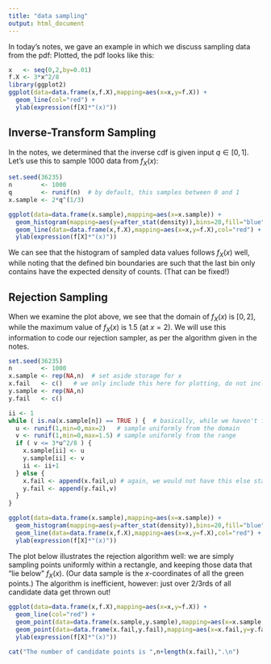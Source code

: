 ```yaml
---
title: "data sampling"
output: html_document
---
```


In today's notes, we gave an example in which we discuss sampling data from the pdf:
\begin{align*}
f_X(x) = \frac{3}{8} x^2 ~~~ x \in [0,2] \,.
\end{align*}
Plotted, the pdf looks like this:

```r
x   <- seq(0,2,by=0.01)
f.X <- 3*x^2/8
library(ggplot2)
ggplot(data=data.frame(x,f.X),mapping=aes(x=x,y=f.X)) +
  geom_line(col="red") +
  ylab(expression(f[X]*"(x)"))
```

## Inverse-Transform Sampling

In the notes, we determined that the inverse cdf is
\begin{align*}
x = 2q^{1/3}
\end{align*}
given input $q \in [0,1]$. Let's use this to sample 1000 data from $f_X(x)$:

```r
set.seed(36235)
n        <- 1000
q        <- runif(n)  # by default, this samples between 0 and 1
x.sample <- 2*q^(1/3)

ggplot(data=data.frame(x.sample),mapping=aes(x=x.sample)) +
  geom_histogram(mapping=aes(y=after_stat(density)),bins=20,fill="blue") +
  geom_line(data=data.frame(x,f.X),mapping=aes(x=x,y=f.X),col="red") +
  ylab(expression(f[X]*"(x)"))
```

We can see that the histogram of sampled data values follows $f_X(x)$ well, while noting that the defined bin boundaries are such that the last bin only contains have the expected density of counts. (That can be fixed!)

## Rejection Sampling

When we examine the plot above, we see that the domain of $f_X(x)$ is $[0,2]$, while the maximum value of $f_X(x)$ is 1.5 (at $x=2$). We will use this information to code our rejection sampler, as per the algorithm given in the notes.

```r
set.seed(36235)
n        <- 1000
x.sample <- rep(NA,n)  # set aside storage for x
x.fail   <- c()   # we only include this here for plotting, do not include this normally
y.sample <- rep(NA,n)
y.fail   <- c()

ii <- 1
while ( is.na(x.sample[n]) == TRUE ) {  # basically, while we haven't filled in the last element of x
  u <- runif(1,min=0,max=2)   # sample uniformly from the domain
  v <- runif(1,min=0,max=1.5) # sample uniformly from the range
  if ( v <= 3*u^2/8 ) {
    x.sample[ii] <- u
    y.sample[ii] <- v
    ii <- ii+1
  } else {
    x.fail <- append(x.fail,u) # again, we would not have this else statement normally
    y.fail <- append(y.fail,v)
  }
}

ggplot(data=data.frame(x.sample),mapping=aes(x=x.sample)) +
  geom_histogram(mapping=aes(y=after_stat(density)),bins=20,fill="blue") +
  geom_line(data=data.frame(x,f.X),mapping=aes(x=x,y=f.X),col="red") +
  ylab(expression(f[X]*"(x)"))
```

The plot below illustrates the rejection algorithm well: we are simply sampling points uniformly within a rectangle, and keeping those data that "lie below" $f_X(x)$. (Our data sample is the $x$-coordinates of all the green points.) The algorithm is inefficient, however: just over 2/3rds of all candidate data get thrown out!

```r
ggplot(data=data.frame(x,f.X),mapping=aes(x=x,y=f.X)) +
  geom_line(col="red") +
  geom_point(data=data.frame(x.sample,y.sample),mapping=aes(x=x.sample,y=y.sample),col="green",cex=0.5) +
  geom_point(data=data.frame(x.fail,y.fail),mapping=aes(x=x.fail,y=y.fail),col="red",cex=0.5) +
  ylab(expression(f[X]*"(x)"))

cat("The number of candidate points is ",n+length(x.fail),".\n")
```
